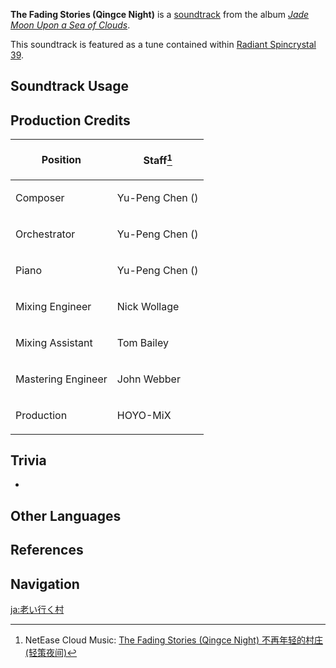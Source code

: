{{Soundtrack Infobox
|image          = Jade Moon Upon a Sea of Clouds.png
|album          = Jade Moon Upon a Sea of Clouds
|disc           = 2
|number         = 35
|featured       =
|featured2      =
|featured3      =
|featured_disc  =
|featured_disc2 =
|featured_disc3 =
|youtube_id     = IvMxXeJrq3Y
|spotify_id     = 1iJL4eeKUbRuQDGO7hVRCI
|previous       = Peaceful Hike
|next           = Wandering Flight
}}
'''The Fading Stories (Qingce Night)''' is a [[soundtrack]] from the album ''[[Jade Moon Upon a Sea of Clouds]]''.

This soundtrack is featured as a tune contained within [[Radiant Spincrystal 39]].

==Soundtrack Usage==
{{Soundtrack Usage
|quest    = A Single Harmony for an Irreplaceable Soul;;The Formula for a Miracle
|location = Qingce Village//night; rain
|teapot   = 39
}}

==Production Credits==
{| class="wikitable"
! Position
! Staff<ref>NetEase Cloud Music: [https://music.163.com/#/song?id=1492276660 The Fading Stories (Qingce Night) 不再年轻的村庄 (轻策夜间)]</ref>
|-
! Composer
| Yu-Peng Chen ({{zh|陈致逸}})
|-
! Orchestrator
| Yu-Peng Chen ({{zh|陈致逸}})
|-
! Piano
| Yu-Peng Chen ({{zh|陈致逸}})
|-
! Mixing Engineer
| Nick Wollage
|-
! Mixing Assistant
| Tom Bailey
|-
! Mastering Engineer
| John Webber
|-
! Production
| HOYO-MiX
|}

==Trivia==
* {{Transclude|Peaceful Hike|QingceTheme|section=1}}

==Other Languages==
{{Other Languages
|en      = The Fading Stories (Qingce Night)
|zhs     = 不再年轻的村庄 (轻策夜间)
|zhs_rm  = Bù Zài Niánqīng de Cūnzhuāng (Qīngcè Yèjiān)
|zht     = 不再年輕的村莊(輕策夜間)
|zht_rm  = Bù Zài Niánqīng de Cūnzhuāng (Qīngcè Yèjiān)
|zh_tl   = A Village No Longer Youthful (Qingce Nighttime)
|ja      = 老い行く村（軽策夜間）
|ja_rm   = Oi-iku Mura (Keisaku Yakan){{Assumed}}
|ja_tl   = 
|ko      = The Fading Stories<ref name="RS 39">{{Ref/Item|Radiant Spincrystal 39|note=Korean, Spanish, French, Russian, Thai, Vietnamese, German, Indonesian, Portuguese, Turkish}}</ref>
|es      = The Fading Stories<ref name="RS 39" />
|fr      = The Fading Stories<ref name="RS 39" />
|ru      = The Fading Stories<ref name="RS 39" />
|th      = The Fading Stories<ref name="RS 39" />
|vi      = {{tt|Thôn|村}} Làng Đã Chớm Già<ref name="RS 39" />
|de      = The Fading Stories<ref name="RS 39" />
|id      = The Fading Stories<ref name="RS 39" />
|pt      = The Fading Stories<ref name="RS 39" />
|tr      = The Fading Stories<ref name="RS 39" />
}}

==References==
{{Reflist}}

==Navigation==
{{Soundtrack Navbox|Jade Moon Upon a Sea of Clouds}}

[[ja:老い行く村]]